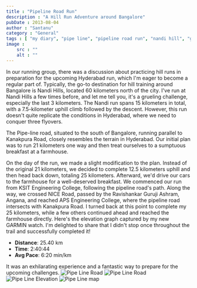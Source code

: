 ```yaml
---
title : "Pipeline Road Run"
description : "A Hill Run Adventure around Bangalore"
pubDate : 2013-08-04
author : "Santanu"
category : "General"
tags : [ "my diary", "pipe line", "pipeline road run", "nandi hill", "garmin",]
image :
    src : ""
    alt : ""
---
```

In our running group, there was a discussion about practicing hill runs in preparation for the upcoming Hyderabad run, which I'm eager to become a regular part of. Typically, the go-to destination for hill training around Bangalore is Nandi Hills, located 60 kilometers north of the city. I've run at Nandi Hills a few times before, and let me tell you, it's a grueling challenge, especially the last 3 kilometers. The Nandi run spans 15 kilometers in total, with a 7.5-kilometer uphill climb followed by the descent. However, this run doesn't quite replicate the conditions in Hyderabad, where we need to conquer three flyovers.

The Pipe-line road, situated to the south of Bangalore, running parallel to Kanakpura Road, closely resembles the terrain in Hyderabad. Our initial plan was to run 21 kilometers one way and then treat ourselves to a sumptuous breakfast at a farmhouse.

On the day of the run, we made a slight modification to the plan. Instead of the original 21 kilometers, we decided to complete 12.5 kilometers uphill and then head back down, totaling 25 kilometers. Afterward, we'd drive our cars to the farmhouse for a well-deserved breakfast. We commenced our run from KSIT Engineering College, following the pipeline road's path. Along the way, we crossed NICE Road, passed by the Ravishankar Guruji Ashram, Angana, and reached APS Engineering College, where the pipeline road intersects with Kanakpura Road. I turned back at this point to complete my 25 kilometers, while a few others continued ahead and reached the farmhouse directly. Here's the elevation graph captured by my new GARMIN watch. I'm delighted to share that I didn't stop once throughout the trail and successfully completed it!

- **Distance**: 25.40 km
- **Time**: 2:40:44
- **Avg Pace**: 6:20 min/km

It was an exhilarating experience and a fantastic way to prepare for the upcoming challenges.
![Pipe Line Road](../../assets/blog_pics/2013-pipeline.jpg) 
![Pipe Line Road](../../assets/blog_pics/2013-pipeline-2.jpg) 
![Pipe Line Elevation](../../assets/blog_pics/2013-pipeline-elevation.png) 
![Pipe Line map](../../assets/blog_pics/2013-pipeline-map.png) 
